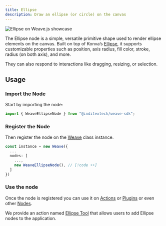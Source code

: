 ```yaml
---
title: Ellipse
description: Draw an ellipse (or circle) on the canvas
---
```


![Ellipse on Weave.js showcase](/images/nodes/ellipse.png)

The Ellipse node is a simple, versatile primitive shape used to render ellipse
elements on the canvas. Built on top of Konva’s [Ellipse](https://konvajs.org/api/Konva.Ellipse.html),
it supports customizable properties such as position, axis radius, fill color, stroke, radius (on both axis),
and more.

They can also respond to interactions like dragging, resizing, or selection.

## Usage

<div className="fd-steps">

<div className="[&_h3]:fd-step">

### Import the Node

Start by importing the node:

```ts
import { WeaveEllipseNode } from "@inditextech/weave-sdk";
```

</div>

<div className='[&_h3]:fd-step'>

### Register the Node

Then register the node on the [Weave](/docs/sdk/api-reference/weave) class instance.

```ts
const instance = new Weave({
  ...
  nodes: [
    ...,
    new WeaveEllipseNode(), // [!code ++]
  ]
})
```

</div>

<div className='[&_h3]:fd-step'>

### Use the node

Once the node is registered you can use it on [Actions](/docs/main/build/actions) or
[Plugins](/docs/main/build/plugins) or even other [Nodes](/docs/main/build/nodes).

We provide an action named [Ellipse Tool](/docs/main/build/actions/ellipse-tool) that
allows users to add Ellipse nodes to the application.

</div>

</div>
